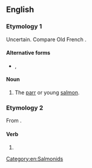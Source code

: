 ==English==

===Etymology 1===
Uncertain. Compare Old French {{m|fro|gravele||minnow}} {{suffix||ling|lang=en}}.

====Alternative forms====
* {{l|en|graveling}}, {{l|en|gravelin}}

====Noun====
{{en-noun}}

# The [[parr]] or young [[salmon]].

===Etymology 2===
From {{suffix|gravel|ing|lang=en}}.

====Verb====
{{head|en|present participle}}

# {{present participle of|gravel|lang=en|nocat=1}}

[[Category:en:Salmonids]]
